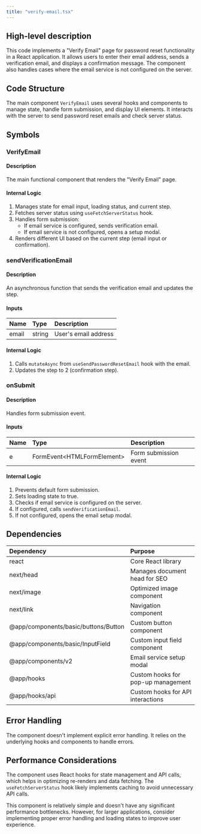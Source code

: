 ```yaml
---
title: "verify-email.tsx"
---
```


## High-level description
This code implements a "Verify Email" page for password reset functionality in a React application. It allows users to enter their email address, sends a verification email, and displays a confirmation message. The component also handles cases where the email service is not configured on the server.

## Code Structure
The main component `VerifyEmail` uses several hooks and components to manage state, handle form submission, and display UI elements. It interacts with the server to send password reset emails and check server status.

## Symbols

### VerifyEmail
#### Description
The main functional component that renders the "Verify Email" page.

#### Internal Logic
1. Manages state for email input, loading status, and current step.
2. Fetches server status using `useFetchServerStatus` hook.
3. Handles form submission:
   - If email service is configured, sends verification email.
   - If email service is not configured, opens a setup modal.
4. Renders different UI based on the current step (email input or confirmation).

### sendVerificationEmail
#### Description
An asynchronous function that sends the verification email and updates the step.

#### Inputs
| Name | Type | Description |
|:-----|:-----|:------------|
| email | string | User's email address |

#### Internal Logic
1. Calls `mutateAsync` from `useSendPasswordResetEmail` hook with the email.
2. Updates the step to 2 (confirmation step).

### onSubmit
#### Description
Handles form submission event.

#### Inputs
| Name | Type | Description |
|:-----|:-----|:------------|
| e | FormEvent&lt;HTMLFormElement&gt; | Form submission event |

#### Internal Logic
1. Prevents default form submission.
2. Sets loading state to true.
3. Checks if email service is configured on the server.
4. If configured, calls `sendVerificationEmail`.
5. If not configured, opens the email setup modal.

## Dependencies
| Dependency | Purpose |
|:-----------|:--------|
| react | Core React library |
| next/head | Manages document head for SEO |
| next/image | Optimized image component |
| next/link | Navigation component |
| @app/components/basic/buttons/Button | Custom button component |
| @app/components/basic/InputField | Custom input field component |
| @app/components/v2 | Email service setup modal |
| @app/hooks | Custom hooks for pop-up management |
| @app/hooks/api | Custom hooks for API interactions |

## Error Handling
The component doesn't implement explicit error handling. It relies on the underlying hooks and components to handle errors.

## Performance Considerations
The component uses React hooks for state management and API calls, which helps in optimizing re-renders and data fetching. The `useFetchServerStatus` hook likely implements caching to avoid unnecessary API calls.

This component is relatively simple and doesn't have any significant performance bottlenecks. However, for larger applications, consider implementing proper error handling and loading states to improve user experience.